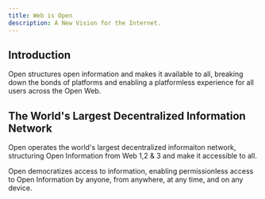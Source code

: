 ```yaml
---
title: Web is Open
description: A New Vision for the Internet.
---
```


## Introduction

Open structures open information and makes it available to all, breaking down the bonds of platforms and enabling a platformless experience for all users across the Open Web.

## The World's Largest Decentralized Information Network

Open operates the world's largest decentralized informaiton network, structuring Open Information from Web 1,2 & 3 and make it accessible to all.

Open democratizes access to information, enabling permissionless access to Open Information by anyone, from anywhere, at any time, and on any device.
